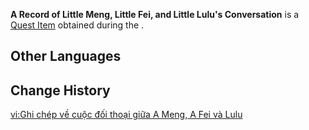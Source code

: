 {{Item Infobox
|id           = 100505
|image        = Item_Letter_for_Dongdong.png
|type         = Quest Items
|description  = A record of Little Meng, Little Fei and Little Lulu's conversation. It appears to only be the straightforward conversation of children. But one can dimly sense some unnameable emotion sprouting in the hearts of the children. Perhaps this sprout will continue to grow gradually until its branches stretch out across the skies, no longer able to be ignored by anyone...
|source1      = Obtained during the [[A Novel Idea]] quest
}}
'''A Record of Little Meng, Little Fei, and Little Lulu's Conversation''' is a [[Quest Item]] obtained during the {{Quest|A Novel Idea}}.

==Other Languages==
{{Other Languages
|en      = A Record of Little Meng, Little Fei, and Little Lulu's Conversation
|zhs     = 小蒙、阿飞与璐璐的对话记录
|zhs_rm  = Xiǎo Méng, Ā Fēi yǔ Lùlù de Duìhuà Jìlù
|zht     = 小蒙、阿飛與璐璐的對話記錄
|zht_rm  = Xiǎo Méng, Ā Fēi yǔ Lùlù de Duìhuà Jìlù
|ja      = モンちゃん、飛くんとルルの会話記録
|ja_rm   = Mon-chan, Tobi-kun to Ruru no Kaiwa Kiroku{{Assumed}}
|ko      = 소몽, 아비 그리고 룰루의 대화 기록
|ko_rm   = Somong, Abi Geurigo Rullu-ui Daehwa Girok
|es      = Conversación entre Meng, Fei y Lulu
|fr      = Conversation entre Petit Meng, Fei et Lulu
|ru      = Разговор малышей Мэна, Фэя и Лулу
|th      = บันทึกการสนทนาของหนูน้อย Meng, Fei และ Lulu
|th_rm   = Banthuek Karn Sontha-na khong Nu-noi Meng, Fei lae Lulu
|vi      = Ghi chép về cuộc đối thoại giữa A Meng, A Fei và Lulu
|de      = Aufzeichnung des Gesprächs zwischen Meng, Fei und Lulu
|id      = Catatan Pembicaraan dengan Little Meng, Little Fei, dan Little Lulu
<!-- |id_tl   = A Note of Little Meng, Little Fei, and Little Lulu's Conversation -->
|pt      = Conversa entre Meng, Fei e Lulu
|tr      = Minik Meng, Minik Fei ve Minik Lulu'nun Konuşmaları
|it      = Conversazione tra il Piccolo Meng, il Piccolo Fei e la Piccola Lulu
}}

==Change History==
{{Change History|1.1}}

[[vi:Ghi chép về cuộc đối thoại giữa A Meng, A Fei và Lulu]]